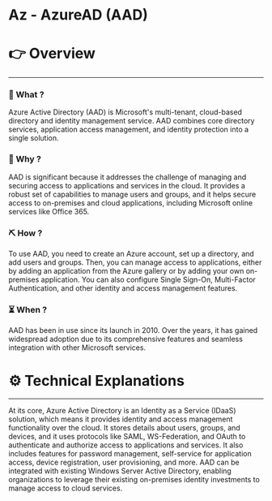 # Az - AzureAD (AAD)


# 👉 Overview

---

### 👀 What ?

Azure Active Directory (AAD) is Microsoft's multi-tenant, cloud-based directory and identity management service. AAD combines core directory services, application access management, and identity protection into a single solution.


### 🧐 Why ?

AAD is significant because it addresses the challenge of managing and securing access to applications and services in the cloud. It provides a robust set of capabilities to manage users and groups, and it helps secure access to on-premises and cloud applications, including Microsoft online services like Office 365.


### ⛏️ How ?

To use AAD, you need to create an Azure account, set up a directory, and add users and groups. Then, you can manage access to applications, either by adding an application from the Azure gallery or by adding your own on-premises application. You can also configure Single Sign-On, Multi-Factor Authentication, and other identity and access management features.


### ⏳ When ?

AAD has been in use since its launch in 2010. Over the years, it has gained widespread adoption due to its comprehensive features and seamless integration with other Microsoft services.


# ⚙️ Technical Explanations

---

At its core, Azure Active Directory is an Identity as a Service (IDaaS) solution, which means it provides identity and access management functionality over the cloud. It stores details about users, groups, and devices, and it uses protocols like SAML, WS-Federation, and OAuth to authenticate and authorize access to applications and services. It also includes features for password management, self-service for application access, device registration, user provisioning, and more. AAD can be integrated with existing Windows Server Active Directory, enabling organizations to leverage their existing on-premises identity investments to manage access to cloud services.
